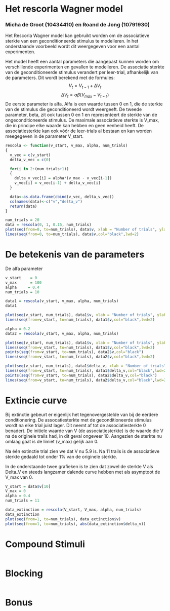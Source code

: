 # Het rescorla Wagner model

### Micha de Groot (10434410) en Roand de Jong (10791930)

Het Rescorla Wagner model kan gebruikt worden om de associatieve sterkte van een geconditioneerde stimulus te modelleren. In het onderstaande voorbeeld wordt dit weergegeven voor een aantal experimenten.

Het model heeft een aantal parameters die aangepast kunnen worden om verschillende experimenten en gevallen te modelleren. De associatie sterkte van de geconditioneerde stimulus verandert per leer-trial, afhankelijk van de parameters. Dit wordt berekend met de formules:
$$V_t = V_{t-1} + \Delta V_t $$
$$ \Delta V_t = \alpha \beta (V_{max} - V_{t-1})$$
De eerste parameter is alfa. Alfa is een waarde tussen 0 en 1, die de sterkte van de stimulus die geconditioneerd wordt weergeeft. De tweede parameter, beta, zit ook tussen 0 en 1 en representeert de sterkte van de ongeconditioneerde stimulus.
De maximale associatieve sterkte is V_max, die in principe elke waarde kan hebben en geen eenheid heeft. De associatiesterkte kan ook vóór de leer-trials al bestaan en kan worden meegegeven in de parameter V_start.

```r
rescola <- function(v_start, v_max, alpha, num_trials)
{
  v_vec = c(v_start)
  delta_v_vec = c(0)

  for(i in 2:(num_trials+1))
  {
    delta_v_vec[i] = alpha*(v_max - v_vec[i-1])
    v_vec[i] = v_vec[i-1] + delta_v_vec[i]
  }

  data<-as.data.frame(cbind(v_vec, delta_v_vec))
  colnames(data)<-c("v","delta_v")
  return(data)
}

num_trials = 20
data = rescola(0, 1, 0.15, num_trials)
plot(seq(from=0, to=num_trials), data$v, xlab = "Number of trials", ylab = "V")
lines(seq(from=0, to=num_trials), data$v,col="black",lwd=2)
```

# De betekenis van de parameters

De alfa parameter

```r
v_start    = 0
v_max      = 100
alpha     = 0.4
num_trials = 10

data1 = rescola(v_start, v_max, alpha, num_trials)
data1
```

```r
plot(seq(v_start, num_trials), data1$v, xlab = "Number of trials", ylab = "V")
lines(seq(from=v_start, to=num_trials), data1$v,col="black",lwd=2)
```

```r
alpha = 0.2
data2 = rescola(v_start, v_max, alpha, num_trials)

plot(seq(v_start, num_trials), data1$v, xlab = "Number of trials", ylab = "V")
lines(seq(from=v_start, to=num_trials), data1$v,col="black",lwd=2)
points(seq(from=v_start, to=num_trials), data2$v,col="black")
lines(seq(from=v_start, to=num_trials), data2$v,col="black",lwd=2)
```

```r
plot(seq(v_start, num_trials), data1$delta_v, xlab = "Number of trials", ylab = "V")
lines(seq(from=v_start, to=num_trials), data1$delta_v,col="black",lwd=2)
points(seq(from=v_start, to=num_trials), data2$delta_v,col="black")
lines(seq(from=v_start, to=num_trials), data2$delta_v,col="black",lwd=2)
```

# Extincie curve

Bij extinctie gebeurt er eigenlijk het tegenovergestelde van bij de eerdere conditionering. De assocatiesterkte met de geconditioneerde stimulus wordt na elke trial juist lager. Dit neemt af tot de associatiesterkte 0 benadert.
De initiele waarde van V (de associatiesterkte) is de waarde die V na de originele trails had, in dit geval ongeveer 10. Aangezien de sterkte nu omlaag gaat is de limiet (v_max) gelijk aan 0.

Na één extinctie trial zien we dat V nu 5.9 is.
Na 11 trails is de associatieve sterkte gedaald tot onder 1% van de originele sterkte.

In de onderstaande twee grafieken is te zien dat zowel de sterkte V als Delta_V en steeds langzamer dalende curve hebben met als asymptoot de V_max van 0.

```r
V_start = data$v[10]
V_max = 0
alpha = 0.4
num_trials = 11

data_extinction = rescola(V_start, V_max, alpha, num_trials)
data_extinction
plot(seq(from=1, to=num_trials), data_extinction$v)
plot(seq(from=1, to=num_trials), abs(data_extinction$delta_v))


```

# Compound Stimuli

```r

```

# Blocking

```r

```

# Bonus

```r

```
